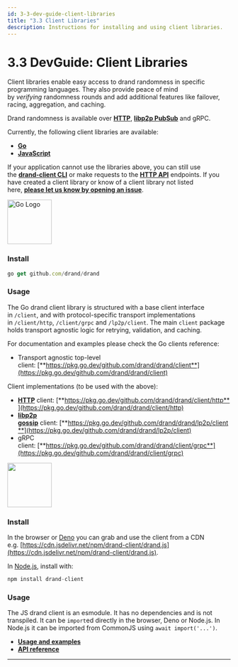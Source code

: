 ```yaml
---
id: 3-3-dev-guide-client-libraries
title: "3.3 Client Libraries"
description: Instructions for installing and using client libraries.
---
```


# 3.3 DevGuide: Client Libraries

Client libraries enable easy access to drand randomness in specific programming languages. They also provide peace of mind by *verifying* randomness rounds and add additional features like failover, racing, aggregation, and caching.

Drand randomness is available over [**HTTP**](./03-04-DevGuide_HTTP_API.md), [**libp2p PubSub**](./03-05-DevGuide_PubSub_Network.md) and gRPC.

Currently, the following client libraries are available:

- [**Go**](https://github.com/drand/drand)
- [**JavaScript**](https://github.com/drand/drand-client)

If your application cannot use the libraries above, you can still use the [**drand-client CLI**](./03-02-DevGuide_drand-client_CLI.md) or make requests to the [**HTTP API**](./03-04-DevGuide_HTTP_API.md) endpoints. If you have created a client library or know of a client library not listed here, [**please let us know by opening an issue**](https://github.com/drand/website/issues/new).

<img src={GoLogo} alt="Go Logo" width="100" />

### **Install**

```jsx
go get github.com/drand/drand
```

### **Usage**

The Go drand client library is structured with a base client interface in `/client`, and with protocol-specific transport implementations in `/client/http`, `/client/grpc` and `/lp2p/client`. The main `client` package holds transport agnostic logic for retrying, validation, and caching.

For documentation and examples please check the Go clients reference:

- Transport agnostic top-level client: [**https://pkg.go.dev/github.com/drand/drand/client**](https://pkg.go.dev/github.com/drand/drand/client)

Client implementations (to be used with the above):

- [**HTTP**](./03-04-DevGuide_HTTP_API.md) client: [**https://pkg.go.dev/github.com/drand/drand/client/http**](https://pkg.go.dev/github.com/drand/drand/client/http)
- [**libp2p gossip**](./03-05-DevGuide_PubSub_Network.md) client: [**https://pkg.go.dev/github.com/drand/drand/lp2p/client**](https://pkg.go.dev/github.com/drand/drand/lp2p/client)
- gRPC client: [**https://pkg.go.dev/github.com/drand/drand/client/grpc**](https://pkg.go.dev/github.com/drand/drand/client/grpc)

<img src={JsLogo} width="100" />


### **Install**

In the browser or [Deno](https://deno.land/) you can grab and use the client from a CDN e.g. [https://cdn.jsdelivr.net/npm/drand-client/drand.js](https://cdn.jsdelivr.net/npm/drand-client/drand.js).

In [Node.js](https://nodejs.org/), install with:

```jsx
npm install drand-client
```

### **Usage**

The JS drand client is an esmodule. It has no dependencies and is not transpiled. It can be `import`ed directly in the browser, Deno or Node.js. In Node.js it can be imported from CommonJS using `await import('...')`.

- [**Usage and examples**](https://github.com/drand/drand-client#usage)
- [**API reference**](https://github.com/drand/drand-client#api)

---